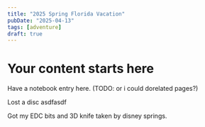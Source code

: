 ```yaml
---
title: "2025 Spring Florida Vacation"
pubDate: "2025-04-13"
tags: [adventure]
draft: true
---
```


# Your content starts here

Have a notebook entry here. (TODO: or i could dorelated pages?)

Lost a disc asdfasdf

Got my EDC bits and 3D knife taken by disney springs.
